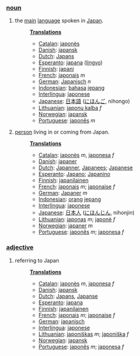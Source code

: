 ===[[noun]]===
#the [[main]] [[language]] spoken in [[Japan]].
#:'''[[Translation]]s'''
#:*[[Catalan]]: [[japonès]]
#:*[[Danish]]: [[japansk]]
#:*[[Dutch]]: [[Japans]]
#:*[[Esperanto]]: [[japana]] ([[lingvo]])
#:*[[Finnish]]: [[japani]]
#:*[[French]]: [[japonais]] ''m''
#:*[[German]]: [[Japanisch]] ''n''
#:*[[Indonesian]]: [[bahasa]] [[jepang]]
#:*[[Interlingua]]: [[japonese]]
#:*[[Japanese]]: [[日本語]] ([[にほんご]], nihongo)
#:*[[Lithuanian]]: [[japonų kalba]] ''f''
#:*[[Norwegian]]: [[japansk]]
#:*[[Portuguese]]: [[japonês]] ''m''
#[[person]] living in or coming from Japan.
#:'''[[Translation]]s'''
#:*[[Catalan]]: [[japonès]] ''m'', [[japonesa]] ''f''
#:*[[Danish]]: [[japaner]]
#:*[[Dutch]]: [[Japanner]], [[Japanees]]; [[Japanese]]
#:*[[Esperanto]]: [[Japano]]; [[Japanino]]
#:*[[Finnish]]: [[japanilainen]]
#:*[[French]]: [[japonais]] ''m''; [[japonaise]] ''f''
#:*[[German]]: [[Japaner]] ''m''
#:*[[Indonesian]]: [[orang]] [[jepang]]
#:*[[Interlingua]]: [[japonese]]
#:*[[Japanese]]: [[日本人]] ([[にほんじん]], nihonjin)
#:*[[Lithuanian]]: [[japonas]] ''m''; [[japonė]] ''f''
#:*[[Norwegian]]: [[japaner]] ''m''
#:*[[Portuguese]]: [[japonês]] ''m''; [[japonesa]] ''f''
===[[adjective]]===
#referring to Japan
#:'''[[Translation]]s'''
#:*[[Catalan]]: [[japonès]] ''m'', [[japonesa]] ''f''
#:*[[Danish]]: [[japansk]]
#:*[[Dutch]]: [[Japans]], [[Japanse]]
#:*[[Esperanto]]: [[japana]]
#:*[[Finnish]]: [[japanilainen]]
#:*[[French]]: [[japonais]] ''m''; [[japonaise]] ''f''
#:*[[German]]: [[japanisch]]
#:*[[Interlingua]]: [[japonese]]
#:*[[Lithuanian]]: [[japoniškas]] ''m''; [[japoniška]] ''f''
#:*[[Norwegian]]: [[japansk]]
#:*[[Portuguese]]: [[japonês]] ''m''; [[japonesa]] ''f''
